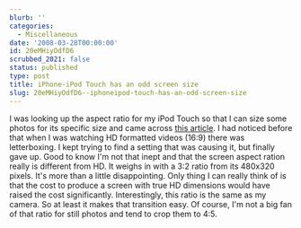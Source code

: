 ```yaml
---
blurb: ''
categories:
  - Miscellaneous
date: '2008-03-28T00:00:00'
id: 20eMHiyOdfD6
scrubbed_2021: false
status: published
type: post
title: iPhone-iPod Touch has an odd screen size
slug: 20eMHiyOdfD6--iphoneipod-touch-has-an-odd-screen-size
---
```


I was looking up the aspect ratio for my iPod Touch so that I can
size some photos for its specific size and came across
[this article](http://crave.cnet.com/8301-1_105-9677969-1.html). I
had noticed before that when I was watching HD formatted videos
(16:9) there was letterboxing. I kept trying to find a setting that
was causing it, but finally gave up. Good to know I'm not that
inept and that the screen aspect ration really is different from
HD. It weighs in with a 3:2 ratio from its 480x320 pixels. It's
more than a little disappointing. Only thing I can really think of
is that the cost to produce a screen with true HD dimensions would
have raised the cost significantly. Interestingly, this ratio is
the same as my camera. So at least it makes that transition easy.
Of course, I'm not a big fan of that ratio for still photos and
tend to crop them to 4:5.
